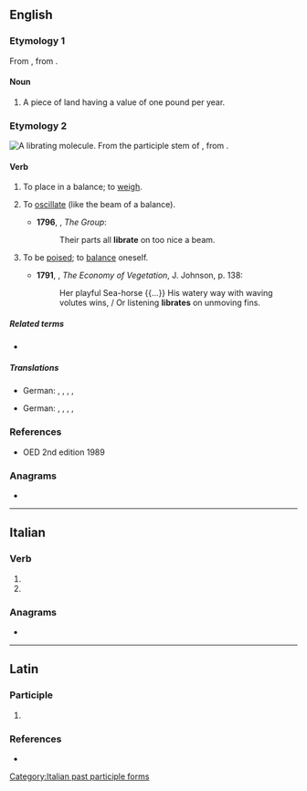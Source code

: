 ==English==

===Etymology 1===
From {{der|en|la-med|lībrāta}}, from {{der|en|la|lībra||pound}}.

====Noun====
{{en-noun}}

# {{lb|en|now|historical}} A piece of land having a value of one pound per year.

===Etymology 2===
[[File:Libration.gif|thumb|A '''librating''' molecule.]]
From the participle stem of {{der|en|la|lībrāre}}, from {{m|la|lībra||a balance}}.

====Verb====
{{en-verb}}

# {{lb|en|obsolete|transitive}} To place in a balance; to [[weigh]].
# {{lb|en|intransitive}} To [[oscillate]] (like the beam of a balance).
#* '''1796''', {{w|William Cliffton}}, ''The Group'':
#*: Their parts all '''librate''' on too nice a beam.
# {{lb|en|intransitive}} To be [[poised]]; to [[balance]] oneself.
#* '''1791''', {{w|Erasmus Darwin}}, ''The Economy of Vegetation'', J. Johnson, p. 138:
#*:Her playful Sea-horse {{...}} His watery way with waving volutes wins, / Or listening '''librates''' on unmoving fins.

=====Related terms=====
* {{l|en|libration}}

=====Translations=====
{{trans-top|to oscillate}}
* German: {{t|de|ausschwingen}}, {{t+|de|pendeln}}, {{t|de|ins Gleichgewicht bringen}}, {{t+|de|einschwingen}}, {{t+|de|oszillieren}}
{{trans-bottom}}

{{trans-top|to be poised, to balance}}
* German: {{t+|de|balancieren}}, {{t+|de|ausgleichen}}, {{t+|de|glattstellen}}, {{t+|de|verharren}}, {{t+|de|schweben}}
{{trans-bottom}}

===References===
* OED 2nd edition 1989

===Anagrams===
* {{anagrams|en|a=abeilrt|altbier|betrail|tablier|triable|trilabe}}

----

==Italian==

===Verb===
{{head|it|verb form}}

# {{inflection of|it|librarsi||2|p|pres|indc|;|2|p|impr}}
# {{feminine plural of|it|librato}}

===Anagrams===
* {{anagrams|it|a=abeilrt|blateri|libertà|retabli|ribalte|tribale}}

[[Category:Italian past participle forms]]

----

==Latin==

===Participle===
{{la-part-form|lībrāte}}

# {{inflection of|la|lībrātus||voc|m|s}}

===References===
* {{R:L&S}}